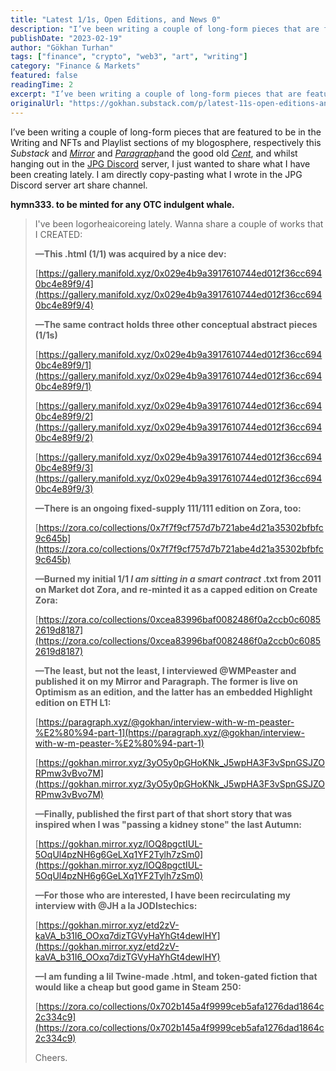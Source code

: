 ```yaml
---
title: "Latest 1/1s, Open Editions, and News 0"
description: "I’ve been writing a couple of long-form pieces that are featured to be in the Writing and NFTs and Playlist sections of my blogosphere, respectively this Substack and [Mirror](https://gokhan."
publishDate: "2023-02-19"
author: "Gökhan Turhan"
tags: ["finance", "crypto", "web3", "art", "writing"]
category: "Finance & Markets"
featured: false
readingTime: 2
excerpt: "I’ve been writing a couple of long-form pieces that are featured to be in the Writing and NFTs and Playlist sections of my blogosphere, respectively this Substack and Mirror"
originalUrl: "https://gokhan.substack.com/p/latest-11s-open-editions-and-news-0"
---
```


I’ve been writing a couple of long-form pieces that are featured to be in the Writing and NFTs and Playlist sections of my blogosphere, respectively this *Substack* and *[Mirror](https://gokhan.mirror.xyz)* and *[Paragraph](https://paragraph.xyz/@gokhan)*[](https://paragraph.xyz/@gokhan)and the good old *[Cent](https://beta.cent.co/goekhanturhan/)*, and whilst hanging out in the [JPG Discord](https://discord.gg/curatejpg) server, I just wanted to share what I have been creating lately. I am directly copy-pasting what I wrote in the JPG Discord server art share channel.

**hymn333. to be minted for any OTC indulgent whale.**

>
> I've been logorheaicoreing lately. Wanna share a couple of works that I CREATED:
>
> **—This .html (1/1) was acquired by a nice dev:**
>
> [https://gallery.manifold.xyz/0x029e4b9a3917610744ed012f36cc6940bc4e89f9/4](https://gallery.manifold.xyz/0x029e4b9a3917610744ed012f36cc6940bc4e89f9/4)
>
> **—The same contract holds three other conceptual abstract pieces (1/1s)**
>
> [https://gallery.manifold.xyz/0x029e4b9a3917610744ed012f36cc6940bc4e89f9/1](https://gallery.manifold.xyz/0x029e4b9a3917610744ed012f36cc6940bc4e89f9/1)
>
> [https://gallery.manifold.xyz/0x029e4b9a3917610744ed012f36cc6940bc4e89f9/2](https://gallery.manifold.xyz/0x029e4b9a3917610744ed012f36cc6940bc4e89f9/2)
>
> [https://gallery.manifold.xyz/0x029e4b9a3917610744ed012f36cc6940bc4e89f9/3](https://gallery.manifold.xyz/0x029e4b9a3917610744ed012f36cc6940bc4e89f9/3)
>
> **—There is an ongoing fixed-supply 111/111 edition on Zora, too:**
>
> [https://zora.co/collections/0x7f7f9cf757d7b721abe4d21a35302bfbfc9c645b](https://zora.co/collections/0x7f7f9cf757d7b721abe4d21a35302bfbfc9c645b)
>
> **—Burned my initial 1/1 *****I am sitting in a smart contract***** .txt from 2011 on Market dot Zora, and re-minted it as a capped edition on Create Zora:**
>
> [https://zora.co/collections/0xcea83996baf0082486f0a2ccb0c60852619d8187](https://zora.co/collections/0xcea83996baf0082486f0a2ccb0c60852619d8187)
>
> **—The least, but not the least, I interviewed @WMPeaster and published it on my Mirror and Paragraph. The former is live on Optimism as an edition, and the latter has an embedded Highlight edition on ETH L1:**
>
> [https://paragraph.xyz/@gokhan/interview-with-w-m-peaster-%E2%80%94-part-1](https://paragraph.xyz/@gokhan/interview-with-w-m-peaster-%E2%80%94-part-1)
>
> [https://gokhan.mirror.xyz/3yO5y0pGHoKNk_J5wpHA3F3vSpnGSJZORPmw3vBvo7M](https://gokhan.mirror.xyz/3yO5y0pGHoKNk_J5wpHA3F3vSpnGSJZORPmw3vBvo7M)
>
> **—Finally, published the first part of that short story that was inspired when I was "passing a kidney stone" the last Autumn:**
>
> [https://gokhan.mirror.xyz/lOQ8pgctIUL-5OqUl4pzNH6g6GeLXq1YF2Tylh7zSm0](https://gokhan.mirror.xyz/lOQ8pgctIUL-5OqUl4pzNH6g6GeLXq1YF2Tylh7zSm0)
>
> **—For those who are interested, I have been recirculating my interview with @JH a la JODIstechics:**
>
> [https://gokhan.mirror.xyz/etd2zV-kaVA_b31I6_OOxq7dizTGVyHaYhGt4dewlHY](https://gokhan.mirror.xyz/etd2zV-kaVA_b31I6_OOxq7dizTGVyHaYhGt4dewlHY)
>
> **—I am funding a lil Twine-made .html, and token-gated fiction that would like a cheap but good game in Steam 250:**
>
> [https://zora.co/collections/0x702b145a4f9999ceb5afa1276dad1864c2c334c9](https://zora.co/collections/0x702b145a4f9999ceb5afa1276dad1864c2c334c9)
>
> Cheers.
>